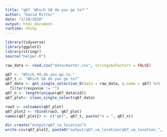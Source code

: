 ```yaml
---
title: "q67 'Which VA do you go to?'"
author: "David Ritter"
date: "2/28/2020"
output: html_document
runtime: shiny
---
```


```r
library(tidyverse)
library(ggplot2)
library(stringr)
source("helper.R")
```

```r
raw_data <- read.csv("data/master.csv", stringsAsFactors = FALSE)
```

```r
q67 <- "Which.VA.do.you.go.to."
q67_t <- "Which VA do you go to?"
q67_data <- get_single_selection_0(data = raw_data, q.name = q67) %>%
  filter(response != "")
q67_n <- length(unique(q67_data$id))
q67_plot<- clean_single_select(q67_data)
```

```r
row3 <- colnames(q67_plot)
q67_plot2 <- rbind(row3, q67_plot)
names(q67_plot2) <- c("q67", q67_t, paste("n = ", q67_n))
```

```r
dir.create("output/q67_va_location")
write.csv(q67_plot2, paste0("output/q67_va_location/q67_va_location_", q67_n,".csv"), row.names=F)
```







